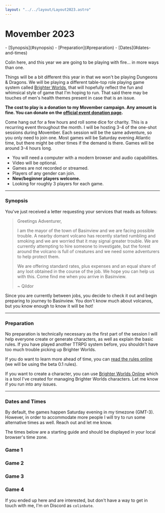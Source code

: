 ```yaml
---
layout: "../../layout/Layout2023.astro"
---
```


# Movember 2023

<nav>
- [Synopsis](#synopsis)
- [Preparation](#preparation)
- [Dates](#dates-and-times)
</nav>

Colin here, and this year we are going to be playing with fire... in more ways than one.

Things will be a bit different this year in that we won't be playing Dungeons & Dragons. We will be playing a different table-top role playing game system called [Brighter Worlds][1], that will hopefully reflect the fun and whimsical style of game that I'm hoping to run. That said there may be touches of men's health themes present in case that is an issue.

**The cost to play is a donation to my Movember campaign. Any amount is fine. You can donate on the [official event donation page](/donate).**

Come hang out for a few hours and roll some dice for charity. This is a recurring event throughout the month. I will be hosting 3-4 of the one-shot sessions during Movember. Each session will be the same adventure, so you only need to join one. Most games will be Saturday evening Atlantic time, but there might be other times if the demand is there. Games will be around 3-4 hours long.

- You will need a computer with a modern browser and audio capabilities.
- Video will be optional.
- Games are not recorded or streamed.
- Players of any gender can join.
- **New/beginner players welcome.**
- Looking for roughly 3 players for each game.

---

### Synopsis

You've just received a letter requesting your services that reads as follows:

> Greetings Adventurer,
> 
> I am the mayor of the town of Basinview and we are facing possible trouble. A nearby domant volcano has recently started rumbling and smoking and we are worried that it may signal greater trouble. We are currently attempting to hire someone to investigate, but the forest around the volcano is full of creatures and we need some adventurers to help protect them.
> 
> We are offering standard rates, plus expenses and an equal share of any loot obtained in the course of the job. We hope you can help us with this. Come find me when you arrive in Basinview.
> 
> ~ Qildor

Since you are currently between jobs, you decide to check it out and begin preparing to journey to Basinview. You don't know much about volcanos, but you know enough to know it will be hot!

---

### Preparation

No preparation is technically necessary as the first part of the session I will help everyone create or generate characters, as well as explain the basic rules. If you have played another TTRPG system before, you shouldn't have too much trouble picking up Brighter Worlds.

If you do want to learn more ahead of time, you can [read the rules online][1] (we will be using the beta 0.1 rules).

If you want to create a character, you can use [Brighter Worlds Online](https://dev.brighterworlds.app/) which is a tool I've created for managing Brighter Worlds characters. Let me know if you run into any issues.

---

### Dates and Times

By default, the games happen Saturday evening in my timezone (GMT-3). However, in order to accommodate more people I will try to run some alternative times as well. Reach out and let me know.

The times below are a starting guide and should be displayed in your local browser's time zone.

<Game>

### Game 1

<LocalDate date="2023-11-04T23:00:00Z" />

<Spots remaining={0} />

</Game>

<Game alt>

### Game 2

<LocalDate date="2023-11-12T00:00:00Z" />

<Spots remaining={0} />

</Game>

<Game>

### Game 3

<LocalDate date="2023-11-19T00:00:00Z" />

<Spots remaining={2} />

</Game>

<Game alt>

### Game 4

<LocalDate date="2023-11-25T19:00:00Z" />

<Spots remaining={0} />

</Game>

If you ended up here and are interested, but don't have a way to get in touch with me, I'm on Discord as `colinbate`.

[1]: https://dev.brighterworldsrpg.com/